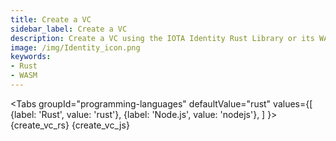 ```yaml
---
title: Create a VC
sidebar_label: Create a VC
description: Create a VC using the IOTA Identity Rust Library or its WASM binding.
image: /img/Identity_icon.png
keywords:
- Rust
- WASM
---
```


<Tabs
    groupId="programming-languages"
    defaultValue="rust"
    values={[
        {label: 'Rust', value: 'rust'},
        {label: 'Node.js', value: 'nodejs'},
    ]
    }>
    <TabItem value="rust">
        <CodeBlock className="language-rust">
            {create_vc_rs}
        </CodeBlock>
    </TabItem>
    <TabItem value='nodejs'>
        <CodeBlock className="language-javascript">
            {create_vc_js}
        </CodeBlock></TabItem>
</Tabs>